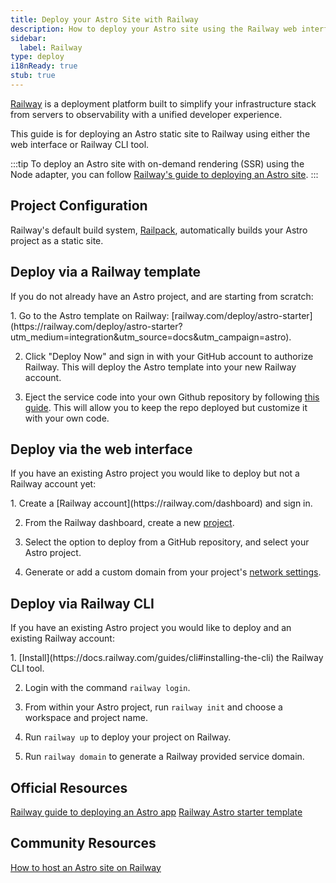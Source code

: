 ```yaml
---
title: Deploy your Astro Site with Railway
description: How to deploy your Astro site using the Railway web interface.
sidebar:
  label: Railway
type: deploy
i18nReady: true
stub: true
---
```



[Railway](https://railway.com?utm_medium=integration&utm_source=button&utm_campaign=astro) is a deployment platform built to simplify your infrastructure stack from servers to observability with a unified developer experience.

This guide is for deploying an Astro static site to Railway using either the web interface or Railway CLI tool.

:::tip
To deploy an Astro site with on-demand rendering (SSR) using the Node adapter, you can follow [Railway's guide to deploying an Astro site](https://docs.railway.com/guides/astro?utm_medium=integration&utm_source=button&utm_campaign=astro).
:::

## Project Configuration

Railway's default build system, [Railpack](https://docs.railway.com/reference/railpack), automatically builds your Astro project as a static site.

## Deploy via a Railway template

If you do not already have an Astro project, and are starting from scratch:

<Steps>
  1. Go to the Astro template on Railway: [railway.com/deploy/astro-starter](https://railway.com/deploy/astro-starter?utm_medium=integration&utm_source=docs&utm_campaign=astro).

  2. Click "Deploy Now" and sign in with your GitHub account to authorize Railway. This will deploy the Astro template into your new Railway account.

  3. Eject the service code into your own Github repository by following [this guide](https://docs.railway.com/guides/deploy#eject-from-template-repository?utm_medium=integration&utm_source=docs&utm_campaign=astro). This will allow you to keep the repo deployed but customize it with your own code.
</Steps>

## Deploy via the web interface

If you have an existing Astro project you would like to deploy but not a Railway account yet:

<Steps>
  1. Create a [Railway account](https://railway.com/dashboard) and sign in.

  2. From the Railway dashboard, create a new [project](https://docs.railway.com/guides/projects).
  
  3. Select the option to deploy from a GitHub repository, and select your Astro project.
  
  4. Generate or add a custom domain from your project's [network settings](https://docs.railway.com/guides/public-networking#railway-provided-domain).
</Steps>

## Deploy via Railway CLI

If you have an existing Astro project you would like to deploy and an existing Railway account:

<Steps>
  1. [Install](https://docs.railway.com/guides/cli#installing-the-cli) the Railway CLI tool.

  2. Login with the command `railway login`.
  
  3. From within your Astro project, run `railway init` and choose a workspace and project name.
  
  4. Run `railway up` to deploy your project on Railway.
  
  5. Run `railway domain` to generate a Railway provided service domain.
</Steps>


## Official Resources 

[Railway guide to deploying an Astro app](https://docs.railway.com/guides/astro?utm_medium=integration&utm_source=docs&utm_campaign=astro)
[Railway Astro starter template](https://railway.com/deploy/astro-starter?utm_medium=integration&utm_source=docs&utm_campaign=astro)

## Community Resources 

[How to host an Astro site on Railway](https://jacksmith.xyz/blog/how-to-host-astro-site-on-railway)
